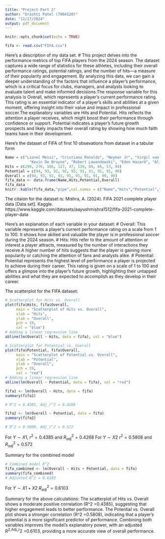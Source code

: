 ---
title: "Project Part 2"
author: "Drashti Patel (7964120)"
date: "11/17/2024"
output: pdf_document
---

```{r setup, include=FALSE}
knitr::opts_chunk$set(echo = TRUE)
```

```{r}
fifa <- read.csv("FIFA.csv")
```

Here's a description of my data set.
# This project delves into the performance metrics of top FIFA players from the 2024 season. The dataset captures a wide range of statistics for these athletes, including their overall performance ratings, potential ratings, and the number of hits—a measure of their popularity and engagement. By analyzing this data, we can gain a deeper understanding of the factors that influence a player’s performance, which is a critical focus for clubs, managers, and analysts looking to evaluate talent and make informed decisions.The response variable for this analysis is Overall, which represents a player’s current performance rating. This rating is an essential indicator of a player’s skills and abilities at a given moment, offering insight into their value and impact in professional soccer.The explanatory variables are Hits and Potential. Hits reflects the attention a player receives, which might boost their performance through confidence or support. Potential indicates a player’s future growth prospects and likely impacts their overall rating by showing how much faith teams have in their development.

Here's the dataset of FIFA of first 10 obsevations from dataset in a tabular form
```{r}
Name = c("Lionel Messi", "Cristiano Ronaldo", "Neymar Jr", "Virgil van Dijk", "Jan Oblak", 
           "Kevin De Bruyne", "Robert Lewandowski", "Eden Hazard", "Alisson", "Mohamed Salah")
Hits = c(299, 276, 186, 127, 47, 119, 89, 66, 53, 94)
Potential = c(94, 93, 92, 92, 93, 91, 91, 91, 91, 90)
Overall = c(94, 93, 92, 91, 91, 91, 91, 91, 90, 90)
fifa_data <- data.frame(Name,Hits,Potential,Overall)
fifa_data
knitr::kable(fifa_data,"pipe",col.names = c("Name","Hits","Potential","Overall"), align =c("l","c","c"))
```

The citaion for the dataset is:
Mishra, A. (2024). FIFA 2021 complete player data [Data set]. Kaggle. 
https://www.kaggle.com/datasets/aayushmishra1512/fifa-2021-complete-player-data


Here’s an explanation of each variable in your dataset:
# Overall: This variable represents a player’s current performance rating on a scale from 1 to 100. It shows how skilled and valuable the player is in professional soccer during the 2024 season.
# Hits: Hits refer to the amount of attention or interest a player attracts, measured by the number of interactions they receive.A higher number of hits suggests that the player is gaining more popularity or catching the attention of fans and analysts alike.
# Potential: Potential represents the highest level of performance a player is projected to achieve during their career. This rating is given on a scale of 1 to 100 and offers a glimpse into the player’s future growth, highlighting their untapped abilities and what they are expected to accomplish as they develop in their career.

The scatterplot for the FIFA dataset:

```{r}
# Scatterplot for Hits vs. Overall
plot(fifa$Hits, fifa$Overall, 
     main = "Scatterplot of Hits vs. Overall", 
     xlab = "Hits", 
     ylab = "Overall", 
     pch = 19, 
     col = "blue")
# Adding a linear regression line
abline(lm(Overall ~ Hits, data = fifa), col = "blue")

# Scatterplot for Potential vs. Overall
plot(fifa$Potential, fifa$Overall, 
     main = "Scatterplot of Potential vs. Overall", 
     xlab = "Potential", 
     ylab = "Overall", 
     pch = 19, 
     col = "red")
# Adding a linear regression line 
abline(lm(Overall ~ Potential, data = fifa), col = "red")
```

```{r}
fifa1 <- lm(Overall ~ Hits, data = fifa)
summary(fifa1)

# R^2 = 0.4385, Adj_r^2 = 0.4268

fifa2 <- lm(Overall ~ Potential, data = fifa)
summary(fifa2)

# R^2 = 0.5808, Adj_r^2 = 0.572
```
For $Y\sim X1$, $r^2=0.4385$ and $R^2_{adj}=0.4268$
For $Y\sim X2$ $r^2=0.5808$ and $R^2_{adj}=0.572$




Summary for the combined model
```{r}
# Combined model R^2
fifa_combined <- lm(Overall ~ Hits + Potential, data = fifa)
summary(fifa_combined)
# Adjusted R^2 = 0.6103
```
For $Y\sim X1 + X2$ $R^2_{adj}=0.6103$

Summary for the above calculations:
The scatterplot of Hits vs. Overall shows a moderate positive correlation (R^2 =0.4385), suggesting that higher engagement leads to better performance. The Potential vs. Overall plot shows a stronger correlation (R^2 =0.5808), indicating that a player's potential is a more significant predictor of performance. Combining both variables improves the model's explanatory power, with an adjusted R^2,Adj_r^2 =0.6103, providing a more accurate view of overall performance.